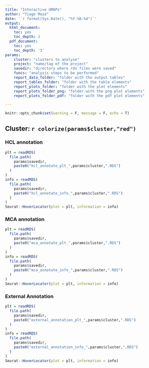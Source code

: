 ```yaml
---
title: "Interactive UMAPs"
author: "Tiago Maié"
date: '`r format(Sys.Date(), "%Y-%B-%d")`'
output:
  html_document:
    toc: yes
    toc_depth: 3
  pdf_document:
    toc: yes
    toc_depth: '3'
params:
    cluster: "clusters to analyse"
    project: "name/tag of the project"
    savedir: "directory where rds files were saved"
    funcs: "analysis steps to be performed"
    report_data_folder: "folder with the output tables"
    report_tables_folder: "folder with the table elements"
    report_plots_folder: "folder with the plot elements"
    report_plots_folder_png: "folder with the png plot elements"
    report_plots_folder_pdf: "folder with the pdf plot elements"

---
```


```r
knitr::opts_chunk$set(warning = F, message = F, echo = T)
```
## Cluster: `r colorize(params$cluster,"red")`

### HCL annotation
```r
plt = readRDS(
  file.path(
    params$savedir,
    paste0("hcl_annotate_plt_",params$cluster,".RDS")
  )
)
info = readRDS(
  file.path(
    params$savedir,
    paste0("hcl_annotate_info_",params$cluster,".RDS")
  )
)
Seurat::HoverLocator(plot = plt, information = info)
```

### MCA annotation
```r
plt = readRDS(
  file.path(
    params$savedir,
    paste0("mca_annotate_plt_",params$cluster,".RDS")
  )
)
info = readRDS(
  file.path(
    params$savedir,
    paste0("mca_annotate_info_",params$cluster,".RDS")
  )
)
Seurat::HoverLocator(plot = plt, information = info)
```

### External Annotation
```r
plt = readRDS(
  file.path(
    params$savedir,
    paste0("external_annotation_plt_",params$cluster,".RDS")
  )
)
info = readRDS(
  file.path(
    params$savedir,
    paste0("external_annotation_info_",params$cluster,".RDS")
  )
)
Seurat::HoverLocator(plot = plt, information = info)
```
